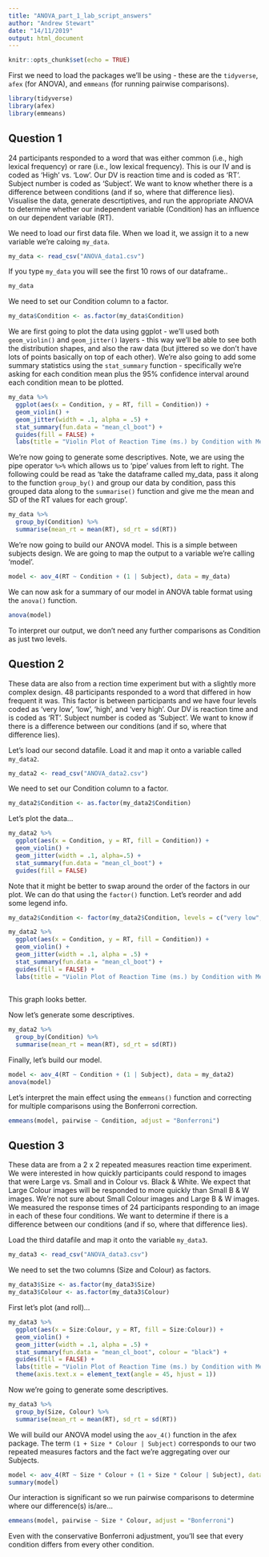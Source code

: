 ```yaml
---
title: "ANOVA_part_1_lab_script_answers"
author: "Andrew Stewart"
date: "14/11/2019"
output: html_document
---
```


```r
knitr::opts_chunk$set(echo = TRUE)
```

First we need to load the packages we'll be using - these are the `tidyverse`, `afex` (for ANOVA), and `emmeans` (for running pairwise comparisons).

```r
library(tidyverse)
library(afex)
library(emmeans)
```

## Question 1

24 participants responded to a word that was either common (i.e., high lexical frequency) or rare (i.e., low lexical frequency).  This is our IV and is coded as 'High' vs. 'Low'.  Our DV is reaction time and is coded as 'RT'. Subject number is coded as 'Subject'. We want to know whether there is a difference between conditions (and if so, where that difference lies). Visualise the data, generate descrtiptives, and run the appropriate ANOVA to determine whether our independent variable (Condition) has an influence on our dependent variable (RT).

We need to load our first data file.  When we load it, we assign it to a new variable we're caloing `my_data`.

```r
my_data <- read_csv("ANOVA_data1.csv")
```

If you type `my_data` you will see the first 10 rows of our dataframe..

```r
my_data
```

We need to set our Condition column to a factor.

```r
my_data$Condition <- as.factor(my_data$Condition)
```

We are first going to plot the data using ggplot - we'll used both `geom_violin()` and `geom_jitter()` layers - this way we'll be able to see both the distribution shapes, and also the raw data (but jittered so we don't have lots of points basically on top of each other). We're also going to add some summary statistics using the `stat_summary` function - specifically we're asking for each condition mean plus the 95% confidence interval around each condition mean to be plotted.

```r
my_data %>%
  ggplot(aes(x = Condition, y = RT, fill = Condition)) + 
  geom_violin() + 
  geom_jitter(width = .1, alpha = .5) + 
  stat_summary(fun.data = "mean_cl_boot") + 
  guides(fill = FALSE) +
  labs(title = "Violin Plot of Reaction Time (ms.) by Condition with Means and\n95% Confidence Intervals", x = "Condition", y = "RT (ms.)") 
```

We're now going to generate some descriptives.  Note, we are using the pipe operator `%>%` which allows us to 'pipe' values from left to right.  The following could be read as 'take the dataframe called my_data, pass it along to the function `group_by()` and group our data by condition, pass this grouped data along to the `summarise()` function and give me the mean and SD of the RT values for each group'.

```r
my_data %>% 
  group_by(Condition) %>% 
  summarise(mean_rt = mean(RT), sd_rt = sd(RT))
```

We're now going to build our ANOVA model.  This is a simple between subjects design. We are going to map the output to a variable we're calling 'model'.

```r
model <- aov_4(RT ~ Condition + (1 | Subject), data = my_data)
```

We can now ask for a summary of our model in ANOVA table format using the `anova()` function.

```r
anova(model)
```

To interpret our output, we don't need any further comparisons as Condition as just two levels.

## Question 2

These data are also from a rection time experiment but with a slightly more complex design.  48 participants responded to a word that differed in how frequent it was.  This factor is between participants and we have four levels coded as 'very low', 'low', 'high', and 'very high'.  Our DV is reaction time and is coded as 'RT'. Subject number is coded as 'Subject'. We want to know if there is a difference between our conditions (and if so, where that difference lies). 

Let's load our second datafile.  Load it and map it onto a variable called `my_data2`.

```r
my_data2 <- read_csv("ANOVA_data2.csv")
```

We need to set our Condition column to a factor.

```r
my_data2$Condition <- as.factor(my_data2$Condition)
```

Let's plot the data...

```r
my_data2 %>%
  ggplot(aes(x = Condition, y = RT, fill = Condition)) + 
  geom_violin() + 
  geom_jitter(width = .1, alpha=.5) + 
  stat_summary(fun.data = "mean_cl_boot") + 
  guides(fill = FALSE)
```

Note that it might be better to swap around the order of the factors in our plot.  We can do that using the `factor()` function. Let's reorder and add some legend info.

```r
my_data2$Condition <- factor(my_data2$Condition, levels = c("very low", "low", "high", "very high"))
```

```r
my_data2 %>%
  ggplot(aes(x = Condition, y = RT, fill = Condition)) + 
  geom_violin() + 
  geom_jitter(width = .1, alpha = .5) + 
  stat_summary(fun.data = "mean_cl_boot") + 
  guides(fill = FALSE) +
  labs(title = "Violin Plot of Reaction Time (ms.) by Condition with Means and\n95% Confidence Intervals", x = "Condition", y = "RT (ms.)")  
  
```

This graph looks better.

Now let's generate some descriptives.

```r
my_data2 %>% 
  group_by(Condition) %>% 
  summarise(mean_rt = mean(RT), sd_rt = sd(RT))
```

Finally, let's build our model. 

```r
model <- aov_4(RT ~ Condition + (1 | Subject), data = my_data2)
anova(model)
```

Let's interpret the main effect using the `emmeans()` function and correcting for multiple comparisons using the Bonferroni correction.

```r
emmeans(model, pairwise ~ Condition, adjust = "Bonferroni")
```
## Question 3

These data are from a 2 x 2 repeated measures reaction time experiment.  We were interested in how quickly participants could respond to images that were Large vs. Small and in Colour vs. Black & White.  We expect that Large Colour images will be responded to more quickly than Small B & W images.  We're not sure about Small Colour images and Large B & W images.  We measured the response times of 24 participants responding to an image in each of these four conditions.  We want to determine if there is a difference between our conditions (and if so, where that difference lies).

Load the third datafile and map it onto the variable `my_data3`.

```r
my_data3 <- read_csv("ANOVA_data3.csv")
```

We need to set the two columns (Size and Colour) as factors.

```r
my_data3$Size <- as.factor(my_data3$Size)
my_data3$Colour <- as.factor(my_data3$Colour)
```

First let's plot (and roll)...

```r
my_data3 %>%
  ggplot(aes(x = Size:Colour, y = RT, fill = Size:Colour)) + 
  geom_violin() + 
  geom_jitter(width = .1, alpha = .5) + 
  stat_summary(fun.data = "mean_cl_boot", colour = "black") + 
  guides(fill = FALSE) + 
  labs(title = "Violin Plot of Reaction Time (ms.) by Condition with Means and\n95% Confidence Intervals", x = "Condition", y = "RT (ms.)") +
  theme(axis.text.x = element_text(angle = 45, hjust = 1)) 
```

Now we're going to generate some descriptives.

```r
my_data3 %>% 
  group_by(Size, Colour) %>% 
  summarise(mean_rt = mean(RT), sd_rt = sd(RT))
```

We will build our ANOVA model using the `aov_4()` function in the afex package.  The term `(1 + Size * Colour | Subject)` corresponds to our two repeated measures factors and the fact we're aggregating over our Subjects.

```r
model <- aov_4(RT ~ Size * Colour + (1 + Size * Colour | Subject), data = my_data3)
summary(model)
```

Our interaction is significant so we run pairwise comparisons to determine where our difference(s) is/are...

```r
emmeans(model, pairwise ~ Size * Colour, adjust = "Bonferroni")
```

Even with the conservative Bonferroni adjustment, you'll see that every condition differs from every other condition. 